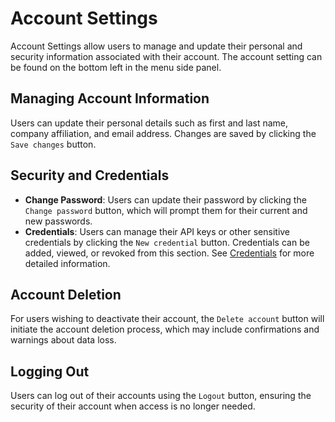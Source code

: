 # Account Settings

Account Settings allow users to manage and update their personal and security information associated with their account.
The account setting can be found on the bottom left in the menu side panel.

## Managing Account Information

Users can update their personal details such as first and last name, company affiliation, and email address. Changes are saved by clicking the `Save changes` button.

## Security and Credentials

- **Change Password**: Users can update their password by clicking the `Change password` button, which will prompt them for their current and new passwords.
- **Credentials**: Users can manage their API keys or other sensitive credentials by clicking the `New credential` button. Credentials can be added, viewed, or revoked from this section. See [Credentials](/credentials) for more detailed information.

## Account Deletion

For users wishing to deactivate their account, the `Delete account` button will initiate the account deletion process, which may include confirmations and warnings about data loss.

## Logging Out

Users can log out of their accounts using the `Logout` button, ensuring the security of their account when access is no longer needed.
